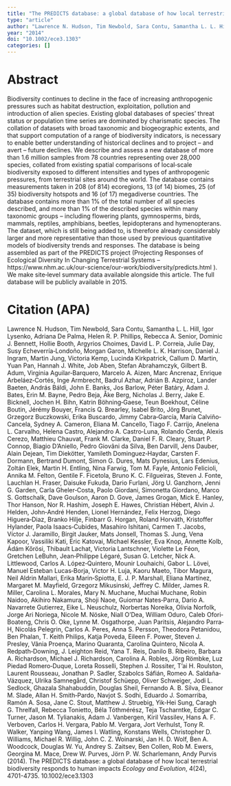 ```yaml
---
title: "The PREDICTS database: a global database of how local terrestrial biodiversity responds to human impacts"
type: "article"
author: "Lawrence N. Hudson, Tim Newbold, Sara Contu, Samantha L. L. Hill, Igor Lysenko, Adriana De Palma, Helen R. P. Phillips, Rebecca A. Senior, Dominic J. Bennett, Hollie Booth, Argyrios Choimes, David L. P. Correia, Julie Day, Susy Echeverría‐Londoño, Morgan Garon, Michelle L. K. Harrison, Daniel J. Ingram, Martin Jung, Victoria Kemp, Lucinda Kirkpatrick, Callum D. Martin, Yuan Pan, Hannah J. White, Job Aben, Stefan Abrahamczyk, Gilbert B. Adum, Virginia Aguilar‐Barquero, Marcelo A. Aizen, Marc Ancrenaz, Enrique Arbeláez‐Cortés, Inge Armbrecht, Badrul Azhar, Adrián B. Azpiroz, Lander Baeten, András Báldi, John E. Banks, Jos Barlow, Péter Batáry, Adam J. Bates, Erin M. Bayne, Pedro Beja, Åke Berg, Nicholas J. Berry, Jake E. Bicknell, Jochen H. Bihn, Katrin Böhning‐Gaese, Teun Boekhout, Céline Boutin, Jérémy Bouyer, Francis Q. Brearley, Isabel Brito, Jörg Brunet, Grzegorz Buczkowski, Erika Buscardo, Jimmy Cabra‐García, María Calviño‐Cancela, Sydney A. Cameron, Eliana M. Cancello, Tiago F. Carrijo, Anelena L. Carvalho, Helena Castro, Alejandro A. Castro‐Luna, Rolando Cerda, Alexis Cerezo, Matthieu Chauvat, Frank M. Clarke, Daniel F. R. Cleary, Stuart P. Connop, Biagio D'Aniello, Pedro Giovâni da Silva, Ben Darvill, Jens Dauber, Alain Dejean, Tim Diekötter, Yamileth Dominguez‐Haydar, Carsten F. Dormann, Bertrand Dumont, Simon G. Dures, Mats Dynesius, Lars Edenius, Zoltán Elek, Martin H. Entling, Nina Farwig, Tom M. Fayle, Antonio Felicioli, Annika M. Felton, Gentile F. Ficetola, Bruno K. C. Filgueiras, Steven J. Fonte, Lauchlan H. Fraser, Daisuke Fukuda, Dario Furlani, Jörg U. Ganzhorn, Jenni G. Garden, Carla Gheler‐Costa, Paolo Giordani, Simonetta Giordano, Marco S. Gottschalk, Dave Goulson, Aaron D. Gove, James Grogan, Mick E. Hanley, Thor Hanson, Nor R. Hashim, Joseph E. Hawes, Christian Hébert, Alvin J. Helden, John‐André Henden, Lionel Hernández, Felix Herzog, Diego Higuera‐Diaz, Branko Hilje, Finbarr G. Horgan, Roland Horváth, Kristoffer Hylander, Paola Isaacs‐Cubides, Masahiro Ishitani, Carmen T. Jacobs, Víctor J. Jaramillo, Birgit Jauker, Mats Jonsell, Thomas S. Jung, Vena Kapoor, Vassiliki Kati, Eric Katovai, Michael Kessler, Eva Knop, Annette Kolb, Ádám Kőrösi, Thibault Lachat, Victoria Lantschner, Violette Le Féon, Gretchen LeBuhn, Jean‐Philippe Légaré, Susan G. Letcher, Nick A. Littlewood, Carlos A. López‐Quintero, Mounir Louhaichi, Gabor L. Lövei, Manuel Esteban Lucas‐Borja, Victor H. Luja, Kaoru Maeto, Tibor Magura, Neil Aldrin Mallari, Erika Marin‐Spiotta, E. J. P. Marshall, Eliana Martínez, Margaret M. Mayfield, Grzegorz Mikusinski, Jeffrey C. Milder, James R. Miller, Carolina L. Morales, Mary N. Muchane, Muchai Muchane, Robin Naidoo, Akihiro Nakamura, Shoji Naoe, Guiomar Nates‐Parra, Dario A. Navarrete Gutierrez, Eike L. Neuschulz, Norbertas Noreika, Olivia Norfolk, Jorge Ari Noriega, Nicole M. Nöske, Niall O'Dea, William Oduro, Caleb Ofori‐Boateng, Chris O. Oke, Lynne M. Osgathorpe, Juan Paritsis, Alejandro Parra‐H, Nicolás Pelegrin, Carlos A. Peres, Anna S. Persson, Theodora Petanidou, Ben Phalan, T. Keith Philips, Katja Poveda, Eileen F. Power, Steven J. Presley, Vânia Proença, Marino Quaranta, Carolina Quintero, Nicola A. Redpath‐Downing, J. Leighton Reid, Yana T. Reis, Danilo B. Ribeiro, Barbara A. Richardson, Michael J. Richardson, Carolina A. Robles, Jörg Römbke, Luz Piedad Romero‐Duque, Loreta Rosselli, Stephen J. Rossiter, T'ai H. Roulston, Laurent Rousseau, Jonathan P. Sadler, Szabolcs Sáfián, Romeo A. Saldaña‐Vázquez, Ulrika Samnegård, Christof Schüepp, Oliver Schweiger, Jodi L. Sedlock, Ghazala Shahabuddin, Douglas Sheil, Fernando A. B. Silva, Eleanor M. Slade, Allan H. Smith‐Pardo, Navjot S. Sodhi, Eduardo J. Somarriba, Ramón A. Sosa, Jane C. Stout, Matthew J. Struebig, Yik‐Hei Sung, Caragh G. Threlfall, Rebecca Tonietto, Béla Tóthmérész, Teja Tscharntke, Edgar C. Turner, Jason M. Tylianakis, Adam J. Vanbergen, Kiril Vassilev, Hans A. F. Verboven, Carlos H. Vergara, Pablo M. Vergara, Jort Verhulst, Tony R. Walker, Yanping Wang, James I. Watling, Konstans Wells, Christopher D. Williams, Michael R. Willig, John C. Z. Woinarski, Jan H. D. Wolf, Ben A. Woodcock, Douglas W. Yu, Andrey S. Zaitsev, Ben Collen, Rob M. Ewers, Georgina M. Mace, Drew W. Purves, Jörn P. W. Scharlemann, Andy Purvis"
year: "2014"
doi: "10.1002/ece3.1303"
categories: []
---
```


# Abstract
<p> Biodiversity continues to decline in the face of increasing anthropogenic pressures such as habitat destruction, exploitation, pollution and introduction of alien species. Existing global databases of species’ threat status or population time series are dominated by charismatic species. The collation of datasets with broad taxonomic and biogeographic extents, and that support computation of a range of biodiversity indicators, is necessary to enable better understanding of historical declines and to project – and avert – future declines. We describe and assess a new database of more than 1.6 million samples from 78 countries representing over 28,000 species, collated from existing spatial comparisons of local‐scale biodiversity exposed to different intensities and types of anthropogenic pressures, from terrestrial sites around the world. The database contains measurements taken in 208 (of 814) ecoregions, 13 (of 14) biomes, 25 (of 35) biodiversity hotspots and 16 (of 17) megadiverse countries. The database contains more than 1% of the total number of all species described, and more than 1% of the described species within many taxonomic groups – including flowering plants, gymnosperms, birds, mammals, reptiles, amphibians, beetles, lepidopterans and hymenopterans. The dataset, which is still being added to, is therefore already considerably larger and more representative than those used by previous quantitative models of biodiversity trends and responses. The database is being assembled as part of the <styled-content style = "fixed-case">PREDICTS</styled-content> project (Projecting Responses of Ecological Diversity In Changing Terrestrial Systems – <ext-link href = "https://www.nhm.ac.uk/our-science/our-work/biodiversity/predicts.html">https://www.nhm.ac.uk/our-science/our-work/biodiversity/predicts.html</ext-link> ). We make site‐level summary data available alongside this article. The full database will be publicly available in 2015. </p>

# Citation (APA)
Lawrence N. Hudson, Tim Newbold, Sara Contu, Samantha L. L. Hill, Igor Lysenko, Adriana De Palma, Helen R. P. Phillips, Rebecca A. Senior, Dominic J. Bennett, Hollie Booth, Argyrios Choimes, David L. P. Correia, Julie Day, Susy Echeverría‐Londoño, Morgan Garon, Michelle L. K. Harrison, Daniel J. Ingram, Martin Jung, Victoria Kemp, Lucinda Kirkpatrick, Callum D. Martin, Yuan Pan, Hannah J. White, Job Aben, Stefan Abrahamczyk, Gilbert B. Adum, Virginia Aguilar‐Barquero, Marcelo A. Aizen, Marc Ancrenaz, Enrique Arbeláez‐Cortés, Inge Armbrecht, Badrul Azhar, Adrián B. Azpiroz, Lander Baeten, András Báldi, John E. Banks, Jos Barlow, Péter Batáry, Adam J. Bates, Erin M. Bayne, Pedro Beja, Åke Berg, Nicholas J. Berry, Jake E. Bicknell, Jochen H. Bihn, Katrin Böhning‐Gaese, Teun Boekhout, Céline Boutin, Jérémy Bouyer, Francis Q. Brearley, Isabel Brito, Jörg Brunet, Grzegorz Buczkowski, Erika Buscardo, Jimmy Cabra‐García, María Calviño‐Cancela, Sydney A. Cameron, Eliana M. Cancello, Tiago F. Carrijo, Anelena L. Carvalho, Helena Castro, Alejandro A. Castro‐Luna, Rolando Cerda, Alexis Cerezo, Matthieu Chauvat, Frank M. Clarke, Daniel F. R. Cleary, Stuart P. Connop, Biagio D'Aniello, Pedro Giovâni da Silva, Ben Darvill, Jens Dauber, Alain Dejean, Tim Diekötter, Yamileth Dominguez‐Haydar, Carsten F. Dormann, Bertrand Dumont, Simon G. Dures, Mats Dynesius, Lars Edenius, Zoltán Elek, Martin H. Entling, Nina Farwig, Tom M. Fayle, Antonio Felicioli, Annika M. Felton, Gentile F. Ficetola, Bruno K. C. Filgueiras, Steven J. Fonte, Lauchlan H. Fraser, Daisuke Fukuda, Dario Furlani, Jörg U. Ganzhorn, Jenni G. Garden, Carla Gheler‐Costa, Paolo Giordani, Simonetta Giordano, Marco S. Gottschalk, Dave Goulson, Aaron D. Gove, James Grogan, Mick E. Hanley, Thor Hanson, Nor R. Hashim, Joseph E. Hawes, Christian Hébert, Alvin J. Helden, John‐André Henden, Lionel Hernández, Felix Herzog, Diego Higuera‐Diaz, Branko Hilje, Finbarr G. Horgan, Roland Horváth, Kristoffer Hylander, Paola Isaacs‐Cubides, Masahiro Ishitani, Carmen T. Jacobs, Víctor J. Jaramillo, Birgit Jauker, Mats Jonsell, Thomas S. Jung, Vena Kapoor, Vassiliki Kati, Eric Katovai, Michael Kessler, Eva Knop, Annette Kolb, Ádám Kőrösi, Thibault Lachat, Victoria Lantschner, Violette Le Féon, Gretchen LeBuhn, Jean‐Philippe Légaré, Susan G. Letcher, Nick A. Littlewood, Carlos A. López‐Quintero, Mounir Louhaichi, Gabor L. Lövei, Manuel Esteban Lucas‐Borja, Victor H. Luja, Kaoru Maeto, Tibor Magura, Neil Aldrin Mallari, Erika Marin‐Spiotta, E. J. P. Marshall, Eliana Martínez, Margaret M. Mayfield, Grzegorz Mikusinski, Jeffrey C. Milder, James R. Miller, Carolina L. Morales, Mary N. Muchane, Muchai Muchane, Robin Naidoo, Akihiro Nakamura, Shoji Naoe, Guiomar Nates‐Parra, Dario A. Navarrete Gutierrez, Eike L. Neuschulz, Norbertas Noreika, Olivia Norfolk, Jorge Ari Noriega, Nicole M. Nöske, Niall O'Dea, William Oduro, Caleb Ofori‐Boateng, Chris O. Oke, Lynne M. Osgathorpe, Juan Paritsis, Alejandro Parra‐H, Nicolás Pelegrin, Carlos A. Peres, Anna S. Persson, Theodora Petanidou, Ben Phalan, T. Keith Philips, Katja Poveda, Eileen F. Power, Steven J. Presley, Vânia Proença, Marino Quaranta, Carolina Quintero, Nicola A. Redpath‐Downing, J. Leighton Reid, Yana T. Reis, Danilo B. Ribeiro, Barbara A. Richardson, Michael J. Richardson, Carolina A. Robles, Jörg Römbke, Luz Piedad Romero‐Duque, Loreta Rosselli, Stephen J. Rossiter, T'ai H. Roulston, Laurent Rousseau, Jonathan P. Sadler, Szabolcs Sáfián, Romeo A. Saldaña‐Vázquez, Ulrika Samnegård, Christof Schüepp, Oliver Schweiger, Jodi L. Sedlock, Ghazala Shahabuddin, Douglas Sheil, Fernando A. B. Silva, Eleanor M. Slade, Allan H. Smith‐Pardo, Navjot S. Sodhi, Eduardo J. Somarriba, Ramón A. Sosa, Jane C. Stout, Matthew J. Struebig, Yik‐Hei Sung, Caragh G. Threlfall, Rebecca Tonietto, Béla Tóthmérész, Teja Tscharntke, Edgar C. Turner, Jason M. Tylianakis, Adam J. Vanbergen, Kiril Vassilev, Hans A. F. Verboven, Carlos H. Vergara, Pablo M. Vergara, Jort Verhulst, Tony R. Walker, Yanping Wang, James I. Watling, Konstans Wells, Christopher D. Williams, Michael R. Willig, John C. Z. Woinarski, Jan H. D. Wolf, Ben A. Woodcock, Douglas W. Yu, Andrey S. Zaitsev, Ben Collen, Rob M. Ewers, Georgina M. Mace, Drew W. Purves, Jörn P. W. Scharlemann, Andy Purvis (2014). The PREDICTS database: a global database of how local terrestrial biodiversity responds to human impacts *Ecology and Evolution*, 4(24), 4701-4735. 10.1002/ece3.1303

